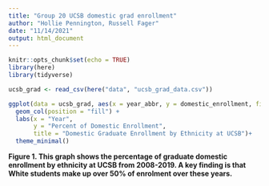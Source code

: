 ```yaml
---
title: "Group 20 UCSB domestic grad enrollment"
author: "Hollie Pennington, Russell Fager"
date: "11/14/2021"
output: html_document
---
```


```r
knitr::opts_chunk$set(echo = TRUE)
library(here)
library(tidyverse)
```

```r
ucsb_grad <- read_csv(here("data", "ucsb_grad_data.csv"))
```

```r
ggplot(data = ucsb_grad, aes(x = year_abbr, y = domestic_enrollment, fill = ethnicity))+
  geom_col(position = "fill") + 
  labs(x = "Year",
       y = "Percent of Domestic Enrollment",
       title = "Domestic Graduate Enrollment by Ethnicity at UCSB")+
  theme_minimal()
```
**Figure 1. This graph shows the percentage of graduate domestic enrollment by ethnicity at UCSB from 2008-2019. A key finding is that White students make up over 50% of enrolment over these years.**
